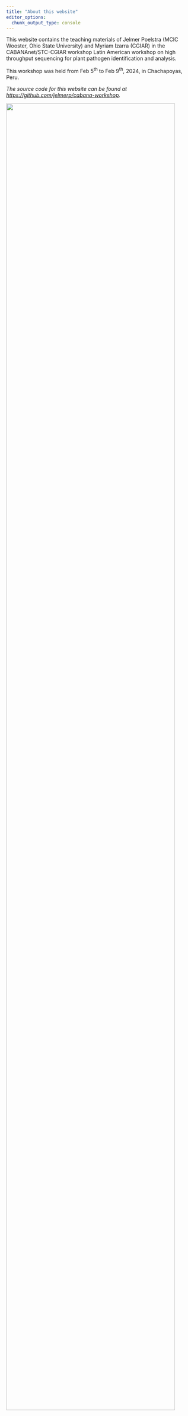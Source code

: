 ```yaml
---
title: "About this website"
editor_options: 
  chunk_output_type: console
---
```


This website contains the teaching materials of Jelmer Poelstra (MCIC Wooster, Ohio State University) and Myriam Izarra (CGIAR) in the CABANAnet/STC-CGIAR workshop Latin American workshop on high throughput sequencing for plant pathogen identification and analysis.

This workshop was held from Feb 5^th^ to Feb 9^th^, 2024, in Chachapoyas, Peru.

*The source code for this website can be found at <https://github.com/jelmerp/cabana-workshop>.*

![](img/logos_all.png){fig-align="center" width="95%"}
